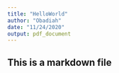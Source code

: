 ```yaml
---
title: "HelloWorld"
author: "Obadiah"
date: "11/24/2020"
output: pdf_document
---
```


## This is a markdown file